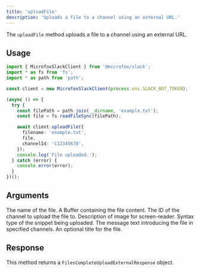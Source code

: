 ```yaml
---
title: 'uploadFile'
description: 'Uploads a file to a channel using an external URL.'
---
```


The `uploadFile` method uploads a file to a channel using an external URL.

## Usage

```typescript
import { MicrofoxSlackClient } from '@microfox/slack';
import * as fs from 'fs';
import * as path from 'path';

const client = new MicrofoxSlackClient(process.env.SLACK_BOT_TOKEN);

(async () => {
  try {
    const filePath = path.join(__dirname, 'example.txt');
    const file = fs.readFileSync(filePath);

    await client.uploadFile({
      filename: 'example.txt',
      file,
      channelId: 'C12345678',
    });
    console.log('File uploaded.');
  } catch (error) {
    console.error(error);
  }
})();
```

## Arguments

<Properties>
    <Property name="filename" type="string" required>
        The name of the file.
    </Property>
    <Property name="file" type="Buffer" required>
        A Buffer containing the file content.
    </Property>
    <Property name="channelId" type="string">
        The ID of the channel to upload the file to.
    </Property>
    <Property name="alt_text" type="string">
        Description of image for screen-reader.
    </Property>
    <Property name="snippet_type" type="string">
        Syntax type of the snippet being uploaded.
    </Property>
    <Property name="initialComment" type="string">
        The message text introducing the file in specified channels.
    </Property>
    <Property name="title" type="string">
        An optional title for the file.
    </Property>
</Properties>

## Response

This method returns a `FilesCompleteUploadExternalResponse` object.
